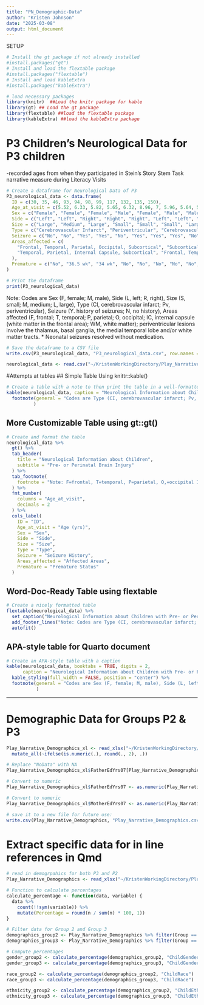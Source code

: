```yaml
---
title: "PN_Demographic-Data"
author: "Kristen Johnson"
date: "2025-03-08"
output: html_document
---
```


SETUP
```r
# Install the gt package if not already installed
#install.packages("gt")
# Install and load the flextable package
#install.packages("flextable")
# Install and load kableExtra
#install.packages("kableExtra")

# load necessary packages
library(knitr)  ##Load the knitr package for kable
library(gt) ## Load the gt package
library(flextable) ##load the flextable package
library(kableExtra) ##load the kableExtra package
```

# P3 Children's Neurological Data for P3 children 
-recorded ages from when they participated in Stein's Story Stem Task narrative measure during Literacy Visits
```r
# Create a dataframe for Neurological Data of P3
P3_neurological_data <- data.frame(
  ID = c(30, 35, 46, 93, 94, 98, 99, 117, 132, 135, 150),
  Age_at_visit = c(5.52, 6.33, 5.82, 5.65, 6.32, 8.96, 7, 5.96, 5.64, 5.13, 5.25),
  Sex = c("Female", "Female", "Female", "Male", "Female", "Male", "Male", "Female", "Female", "Female", "Female"),
  Side = c("Left", "Left", "Right", "Right", "Right", "Left", "Left", "Right", "Left", "Right", "Left"),
  Size = c("Large", "Medium", "Large", "Small", "Small", "Small", "Large", "Medium", "Small", "Small", "Small"),
  Type = c("Cerebrovascular Infarct", "Periventricular", "Cerebrovascular Infarct", "Periventricular", "Periventricular", "Cerebrovascular Infarct", "Cerebrovascular Infarct", "Cerebrovascular Infarct", "Periventricular", "Cerebrovascular Infarct", "Periventricular"),
  Seizure = c("No", "No", "Yes", "Yes", "No", "Yes", "Yes", "Yes", "No", "No*", "No"),
  Areas_affected = c(
    "Frontal, Temporal, Parietal, Occipital, Subcortical", "Subcortical", "Frontal, Temporal, Parietal, Subcortical", "Subcortical",
    "Temporal, Parietal, Internal Capsule, Subcortical", "Frontal, Temporal, Subcortical", "Temporal, Parietal, Occipital, Internal Capsule, Subcortical", "Frontal, Temporal, Parietal, Subcortical", "Temporal, Subcortical", "Frontal, Parietal", "White Matter, Subcortical"
  ),
  Premature = c("No", "36.5 wk", "34 wk", "No", "No", "No", "No", "No", "No", "No", "No")
)

# Print the dataframe
print(P3_neurological_data)
```
Note: Codes are Sex (F, female; M, male), Side (L, left; R, right), Size (S, small; M, medium; L, large), Type (CI, cerebrovascular infarct; Pv, periventricular), Seizure (Y. history of seizures; N, no history), Areas affected (F, frontal; T, temporal; P, parietal; O, occipital; IC, internal capsule (white matter in the frontal area); WM, white matter); periventricular lesions involve the thalamus, basal ganglia, the medial temporal lobe and/or white matter tracts. * Neonatal seizures resolved without medication.

```r
# Save the dataframe to a CSV file
write.csv(P3_neurological_data, "P3_neurological_data.csv", row.names = FALSE)
```

```r
neurological_data <- read.csv("~/KristenWorkingDirectory/Play_Narrative/PN_Datasets/Demographics/P3_neurological_data.csv")
```

#Attempts at tables
## Simple Table Using knittr::kable()
```r

# Create a table with a note to then print the table in a well-formatted way
kable(neurological_data, caption = "Neurological Information about Children with Pre- or Perinatal Brain Injury") %>%
  footnote(general = "Codes are Type (CI, cerebrovascular infarct; Pv, periventricular), Areas affected (F, frontal; T, temporal; P, parietal; O, occipital; IC, internal capsule (white matter in the frontal area); WM, white matter); periventricular lesions involve the thalamus, basal ganglia, the medial temporal lobe and/or white matter tracts. * Neonatal seizures resolved without medication."
          ) 
```

## More Customizable Table using gt::gt()
```r
# Create and format the table
neurological_data %>%
  gt() %>%
  tab_header(
    title = "Neurological Information about Children",
    subtitle = "Pre- or Perinatal Brain Injury"
  ) %>%
  tab_footnote(
    footnote = "Note: F=frontal, T=temporal, P=parietal, O,=occipital IC=internal capsule (white matter in the frontal area), WM=white matter; * Neonatal seizures resolved without medication."
  ) %>%
  fmt_number(
    columns = "Age_at_visit",
    decimals = 2
  ) %>%
  cols_label(
    ID = "ID",
    Age_at_visit = "Age (yrs)",
    Sex = "Sex",
    Side = "Side",
    Size = "Size",
    Type = "Type",
    Seizure = "Seizure History",
    Areas_affected = "Affected Areas",
    Premature = "Premature Status"
  )
```

## Word-Doc-Ready Table using flextable
```r
# Create a nicely formatted table
flextable(neurological_data) %>%
  set_caption("Neurological Information about Children with Pre- or Perinatal Brain Injury") %>%
  add_footer_lines("Note: Codes are Type (CI, cerebrovascular infarct; Pv, periventricular), Areas affected (F, frontal; T, temporal; P, parietal; O, occipital; IC, internal capsule (white matter in the frontal area); WM, white matter): * Neonatal seizures resolved without medication.") %>%
  autofit()
```

## APA-style table for Quarto document
```r
# Create an APA-style table with a caption
kable(neurological_data, booktabs = TRUE, digits = 2,
      caption = "Neurological Information about Children with Pre- or Perinatal Brain Injury") %>%
  kable_styling(full_width = FALSE, position = "center") %>%
  footnote(general = "Codes are Sex (F, female; M, male), Side (L, left; R, right), Size (S, small; M, medium; L, large), Type (CI, cerebrovascular infarct; Pv, periventricular), Seizure (Y. history of seizures; N, no history), Areas affected (F, frontal; T, temporal; P, parietal; O, occipital; IC, internal capsule (white matter in the frontal area); WM, white matter); periventricular lesions involve the thalamus, basal ganglia, the medial temporal lobe and/or white matter tracts. * Neonatal seizures resolved without medication."
           ) 
```

_____________________________________________________________________________

# Demographic Data for Groups P2 & P3
```r
Play_Narrative_Demographics_xl <- read_xlsx("~/KristenWorkingDirectory/Play_Narrative/PN_Datasets/Narrative/CSVs_of_Combined_Data_N/Play_Narrative_Demographics.xlsx") %>%
  mutate_all(~ifelse(is.numeric(.), round(., 2), .))

# Replace "NoData" with NA
Play_Narrative_Demographics_xl$FatherEdYrs07[Play_Narrative_Demographics_xl$FatherEdYrs07 == "NoData"] <- NA

# Convert to numeric
Play_Narrative_Demographics_xl$FatherEdYrs07 <- as.numeric(Play_Narrative_Demographics_xl$FatherEdYrs07)

# Convert to numeric
Play_Narrative_Demographics_xl$MotherEdYrs07 <- as.numeric(Play_Narrative_Demographics_xl$MotherEdYrs07)

# save it to a new file for future use:
write.csv(Play_Narrative_Demographics, "Play_Narrative_Demographics.csv", row.names = FALSE)
```

# Extract specific data for in line references in Qmd
```r
# read in demogrpahics for both P3 and P2
Play_Narrative_Demographics <- read_xlsx("~/KristenWorkingDirectory/Play_Narrative/PN_Datasets/Narrative/CSVs_of_Combined_Data_N/Play_Narrative_Demographics.xlsx")

# Function to calculate percentages
calculate_percentage <- function(data, variable) {
  data %>%
    count(!!sym(variable)) %>%
    mutate(Percentage = round(n / sum(n) * 100, 1))
}

# Filter data for Group 2 and Group 3
demographics_group2 <- Play_Narrative_Demographics %>% filter(Group == 2)
demographics_group3 <- Play_Narrative_Demographics %>% filter(Group == 3)

# Compute percentages
gender_group2 <- calculate_percentage(demographics_group2, "ChildGender")
gender_group3 <- calculate_percentage(demographics_group3, "ChildGender")

race_group2 <- calculate_percentage(demographics_group2, "ChildRace")
race_group3 <- calculate_percentage(demographics_group3, "ChildRace")

ethnicity_group2 <- calculate_percentage(demographics_group2, "ChildEthnicity")
ethnicity_group3 <- calculate_percentage(demographics_group3, "ChildEthnicity")
```

